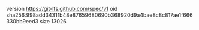 version https://git-lfs.github.com/spec/v1
oid sha256:998add34311b48e87659680690b368920d9a4bae8c8c817ae1f666330bb9eed3
size 13026
